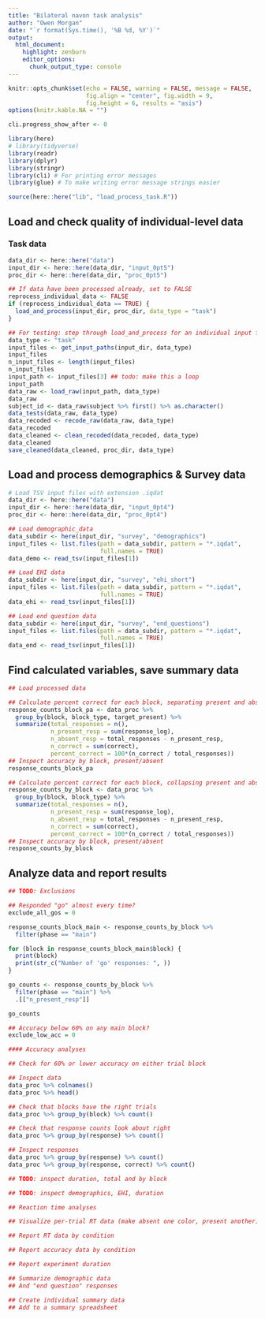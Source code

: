```yaml
---
title: "Bilateral navon task analysis"
author: "Owen Morgan"
date: "`r format(Sys.time(), '%B %d, %Y')`"
output:
  html_document:
    highlight: zenburn
    editor_options:
      chunk_output_type: console
---
```


```r
knitr::opts_chunk$set(echo = FALSE, warning = FALSE, message = FALSE,
                      fig.align = "center", fig.width = 9,
                      fig.height = 6, results = "asis")
options(knitr.kable.NA = "")

cli.progress_show_after <- 0
```

```r
library(here)
# library(tidyverse)
library(readr)
library(dplyr)
library(stringr)
library(cli) # For printing error messages
library(glue) # To make writing error message strings easier

source(here::here("lib", "load_process_task.R"))
```

## Load and check quality of individual-level data
### Task data
```r
data_dir <- here::here("data")
input_dir <- here::here(data_dir, "input_0pt5")
proc_dir <- here::here(data_dir, "proc_0pt5")

## If data have been processed already, set to FALSE
reprocess_individual_data <- FALSE
if (reprocess_individual_data == TRUE) {
  load_and_process(input_dir, proc_dir, data_type = "task")
}
```

```r
## For testing: step through load_and_process for an individual input file
data_type <- "task"
input_files <- get_input_paths(input_dir, data_type)
input_files
n_input_files <- length(input_files)
n_input_files
input_path <- input_files[3] ## todo: make this a loop
input_path
data_raw <- load_raw(input_path, data_type)
data_raw
subject_id <- data_raw$subject %>% first() %>% as.character()
data_tests(data_raw, data_type)
data_recoded <- recode_raw(data_raw, data_type)
data_recoded
data_cleaned <- clean_recoded(data_recoded, data_type)
data_cleaned
save_cleaned(data_cleaned, proc_dir, data_type)
```

## Load and process demographics & Survey data
```r
# Load TSV input files with extension .iqdat
data_dir <- here::here("data")
input_dir <- here::here(data_dir, "input_0pt4")
proc_dir <- here::here(data_dir, "proc_0pt4")

## Load demographic_data
data_subdir <- here(input_dir, "survey", "demographics")
input_files <- list.files(path = data_subdir, pattern = "*.iqdat",
                          full.names = TRUE)
data_demo <- read_tsv(input_files[1])

## Load EHI data
data_subdir <- here(input_dir, "survey", "ehi_short")
input_files <- list.files(path = data_subdir, pattern = "*.iqdat",
                          full.names = TRUE)
data_ehi <- read_tsv(input_files[1])

## Load end question data
data_subdir <- here(input_dir, "survey", "end_questions")
input_files <- list.files(path = data_subdir, pattern = "*.iqdat",
                          full.names = TRUE)
data_end <- read_tsv(input_files[1])
```

## Find calculated variables, save summary data
```r
## Load processed data
```

```r
## Calculate percent correct for each block, separating present and absent trials
response_counts_block_pa <- data_proc %>% 
  group_by(block, block_type, target_present) %>% 
  summarize(total_responses = n(),
            n_present_resp = sum(response_log),
            n_absent_resp = total_responses - n_present_resp,
            n_correct = sum(correct),
            percent_correct = 100*(n_correct / total_responses)) 
## Inspect accuracy by block, present/absent
response_counts_block_pa

## Calculate percent correct for each block, collapsing present and absent trials
response_counts_by_block <- data_proc %>% 
  group_by(block, block_type) %>% 
  summarize(total_responses = n(),
            n_present_resp = sum(response_log),
            n_absent_resp = total_responses - n_present_resp,
            n_correct = sum(correct),
            percent_correct = 100*(n_correct / total_responses)) 
## Inspect accuracy by block, present/absent
response_counts_by_block
```

## Analyze data and report results
```r
## TODO: Exclusions

## Responded "go" almost every time?
exclude_all_gos = 0

response_counts_block_main <- response_counts_by_block %>% 
  filter(phase == "main")

for (block in response_counts_block_main$block) {
  print(block)
  print(str_c("Number of 'go' responses: ", ))
}

go_counts <- response_counts_by_block %>% 
  filter(phase == "main") %>% 
  .[["n_present_resp"]]

go_counts

## Accuracy below 60% on any main block?
exclude_low_acc = 0

#### Accuracy analyses

## Check for 60% or lower accuracy on either trial block
```

```r
## Inspect data
data_proc %>% colnames()
data_proc %>% head()

## Check that blocks have the right trials
data_proc %>% group_by(block) %>% count()

## Check that response counts look about right
data_proc %>% group_by(response) %>% count()

## Inspect responses
data_proc %>% group_by(response) %>% count()
data_proc %>% group_by(response, correct) %>% count()

## TODO: inspect duration, total and by block

## TODO: inspect demographics, EHI, duration
```

```r
## Reaction time analyses
```

```r
## Visualize per-trial RT data (make absent one color, present another)

## Report RT data by condition
```

```r
## Report accuracy data by condition
```

```r
## Report experiment duration
```

```r
## Summarize demographic data
## And "end question" responses
```

```r
## Create individual summary data
## Add to a summary spreadsheet
```




